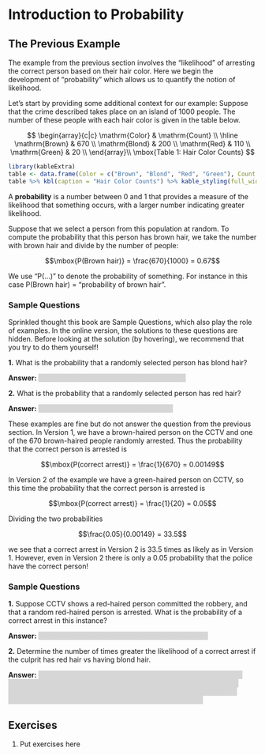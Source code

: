 # Introduction to Probability

<style>
hide {
  background-color: #d6d6d6;
  color: #d6d6d6;
}
hide:hover {
  background-color: white;
  color: black;
}
</style>

## The Previous Example

The example from the previous section involves the "likelihood" of arresting the
correct person based on their hair color.  Here we begin the development of
"probability" which allows us to quantify the notion of likelihood.

Let's start by providing some additional context for our example: 
Suppose that the crime described takes place on an island of 1000 people. 
The number of these people with each hair color is given in the table below.

$$
\begin{array}{c|c}
 \mathrm{Color} & \mathrm{Count} \\ \hline
\mathrm{Brown} & 670  \\ 
\mathrm{Blond} & 200  \\ 
\mathrm{Red} & 110  \\ 
\mathrm{Green} & 20  \\ 
\end{array}\\
\mbox{Table 1: Hair Color Counts}
$$

```r
library(kableExtra)
table <- data.frame(Color = c("Brown", "Blond", "Red", "Green"), Count = c(670, 200, 110, 20))
table %>% kbl(caption = "Hair Color Counts") %>% kable_styling(full_width = FALSE)
```

A **probability** is a number between 0 and 1 that provides a measure of the 
likelihood that something occurs, 
with a larger number indicating greater likelihood. 

Suppose that we select a person from this population at random. To compute 
the probability that this person has brown hair,
we take the number with brown hair and divide by the number of people:

$$\mbox{P(Brown hair)} = \frac{670}{1000} = 0.67$$

We use "P(...)" to denote the probability of something. For instance in this case
$\mbox{P(Brown hair)}$ = "probability of brown hair".  

### Sample Questions

Sprinkled thought this book are Sample Questions, which also play the role
of examples. In the online version, the
solutions to these questions are hidden.  Before looking at the solution 
(by hovering), we recommend that you try to do them yourself!

**1.** What is the probability that a randomly selected person has blond hair?

**Answer:** <hide>$P(\text{Blond}) = \frac{200}{1000} = 0.20$.<hide>

**2.** What is the probability that a randomly selected person has red hair?

**Answer:** <hide>$P(\text{Red}) = \frac{110}{1000} = 0.11$.<hide>

These examples are fine but do not answer the question from the previous section.
In Version 1, we have a brown-haired person on the CCTV and one of the
670 brown-haired people randomly arrested.
Thus the probability that the correct person is arrested is

$$\mbox{P(correct arrest)} = \frac{1}{670} = 0.00149$$

In Version 2 of the example we have a green-haired person on CCTV, so this 
time the probability that the correct person is arrested is

$$\mbox{P(correct arrest)} = \frac{1}{20} = 0.05$$

Dividing the two probabilities

$$\frac{0.05}{0.00149} = 33.5$$

we see that a correct arrest in Version 2 is 33.5 times as likely as in Version 1.
However, even in Version 2 there is only a 0.05 probability that the police have
the correct person!

### Sample Questions

**1.** Suppose CCTV shows a red-haired person committed the robbery, and that
a random red-haired person is arrested.  What is the probability of a correct
arrest in this instance?

**Answer:** <hide>$P(\text{correct arrest}) = \frac{1}{110} = 0.00909$.<hide>

**2.** Determine the number of times greater the likelihood of a correct arrest
if the culprit has red hair vs having blond hair.


**Answer:** <hide>In the case of a blond-haired person, we have
$P(\text{correct arrest}) = \frac{1}{200} = 0.005$.  Therefore the ratio
of probabilities is
$\frac{0.00909}{0.005} = 1.81818$
so a correct arrest for a red-haired culprit is 1.81818 times as likely
as for a blond-haired culprit.
<hide>


## Exercises

1. $\text{Put exercises here}$
